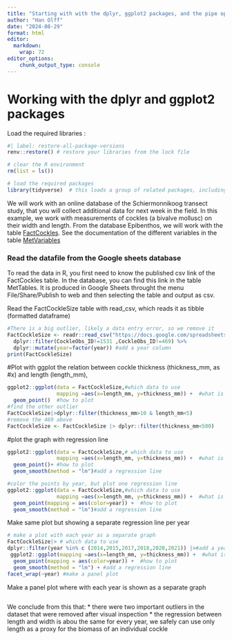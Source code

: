 ```yaml
---
title: "Starting with with the dplyr, ggplot2 packages, and the pipe operator |>"
author: "Han Olff"
date: "2024-08-29"
format: html
editor: 
  markdown: 
    wrap: 72
editor_options:
    chunk_output_type: console
---
```


# Working with the dplyr and ggplot2 packages

Load the required libraries :

```r
#| label: restore-all-package-versions
renv::restore() # restore your libraries from the lock file
```

```r
# clear the R environment
rm(list = ls())

# load the required packages
library(tidyverse)  # this loads a group of related packages, including readr, dplyr and ggplot2
```

We will work with an online database of the Schiermonnikoog transect
study, that you will collect additional data for next week in the field.
In this example, we work with measurements of cockles (a bivalve
mollusc) on their width and length. From the database Epibenthos, we
will work with the table
[FactCockles](https://docs.google.com/spreadsheets/d/1E1vUWAHhse7fhjBf94Kiog3Rsj7IkMuFtP-BTQX2oI8/edit?gid=1538766002#gid=1538766002).
See the documentation of the different variables in the table
[MetVariables](https://docs.google.com/spreadsheets/d/1E1vUWAHhse7fhjBf94Kiog3Rsj7IkMuFtP-BTQX2oI8/edit?gid=1290622213#gid=1290622213)

### Read the datafile from the Google sheets database

To read the data in R, you first need to know the published csv link of
the FactCockles table. In the database, you can find this link in the
table MetTables. It is produced in Google Sheets throught the menu
File/Share/Publish to web and then selecting the table and output as
csv.

Read the FactCockleSize table with read_csv, which reads it as tibble
(formatted dataframe)

```r
#There is a big outlier, likely a data entry error, so we remove it
FactCockleSize <- readr::read_csv("https://docs.google.com/spreadsheets/d/e/2PACX-1vSpormjGiM4uWMTIZYm9Upt5j1Ige_Wu9CrhGGdvjXwxmHP2R6S7JDyEmiGTn3fXihl5s5yBn_sdo8h/pub?gid=1538766002&single=true&output=csv")%>%
  dplyr::filter(CockleObs_ID!=1531 ,CockleObs_ID!=469) %>%
  dplyr::mutate(year=factor(year)) #add a year column
print(FactCockleSize)

```

#Plot with ggplot the relation between cockle thickness (thickness_mm, as
#x) and length (length_mm), 

```r
ggplot2::ggplot(data = FactCockleSize,#which data to use
                mapping =aes(x=length_mm, y=thickness_mm)) +  #what is on the axes
  geom_point()  #how to plot 
#find the other outlier 
FactCockleSize|>dplyr::filter(thickness_mm>10 & length_mm<5)
#remove the 469 above
FactCockleSize <- FactCockleSize |> dplyr::filter(thickness_mm<500)
```
#plot the graph with regression line
```r
ggplot2::ggplot(data = FactCockleSize,# which data to use
                mapping =aes(x=length_mm, y=thickness_mm)) +  #what is on the axes
  geom_point()+ #how to plot 
  geom_smooth(method = "lm")#add a regression line

#color the points by year, but plot one regression line 
ggplot2::ggplot(data = FactCockleSize,#which data to use
                mapping =aes(x=length_mm, y=thickness_mm)) +  #what is on the axes
  geom_point(mapping = aes(color=year)) +  #how to plot 
  geom_smooth(method = "lm")#add a regression line
```

Make same plot but showing a separate regression line per year

```r
# make a plot with each year as a separate graph
FactCockleSize|> # which data to use
dplyr::filter(year %in% c (2014,2015,2017,2018,2020,2021)) |>#add a year column
 ggplot2::ggplot(mapping =aes(x=length_mm, y=thickness_mm)) +  #what is on the axes
  geom_point(mapping = aes(color=year)) +  #how to plot 
  geom_smooth(method = "lm") + #add a regression line
facet_wrap(~year) #make a panel plot

```

Make a panel plot where with each year is shown as a separate graph

```r

```

We conclude from this that: \* there were two important outliers in the
dataset that were removed after visual inspection \* the regression
between length and width is abou the same for every year, we safely can
use only length as a proxy for the biomass of an individual cockle
